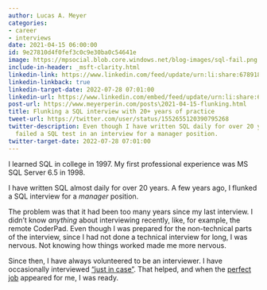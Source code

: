 ```yaml
---
author: Lucas A. Meyer
categories:
- career
- interviews
date: 2021-04-15 06:00:00
id: 9e27810d4f0fef3c0c9e30ba0c54641e
image: https://mpsocial.blob.core.windows.net/blog-images/sql-fail.png
include-in-header: _msft-clarity.html
linkedin-link: https://www.linkedin.com/feed/update/urn:li:share:6789180889353064448
linkedin-linkback: true
linkedin-target-date: 2022-07-28 07:01:00
linkedin-url: https://www.linkedin.com/embed/feed/update/urn:li:share:6958420820410982400
post-url: https://www.meyerperin.com/posts\2021-04-15-flunking.html
title: Flunking a SQL interview with 20+ years of practice
tweet-url: https://twitter.com/user/status/1552655120390795268
twitter-description: Even though I have written SQL daily for over 20 years, I still
  failed a SQL test in an interview for a manager position.
twitter-target-date: 2022-07-28 07:01:00
---
```


I learned SQL in college in 1997. My first professional experience was MS SQL Server 6.5 in 1998. 

I have written SQL almost daily for over 20 years. A few years ago, I flunked a SQL interview for a *manager* position. 

The problem was that it had been too many years since my last interview. I didn't know _anything_ about interviewing recently, like, for example, the remote CoderPad. Even though I was prepared for the non-technical parts of the interview, since I had not done a technical interview for long, I was nervous. Not knowing how things worked made me more nervous.

Since then, I have always volunteered to be an interviewer. I have occasionally interviewed ["just in case"](https://www.meyerperin.com/posts/2022-04-13-my-policies-around-interviewing.html). That helped, and when the [perfect job](https://www.meyerperin.com/posts/2022-04-18-joining-microsoft.html) appeared for me, I was ready.



